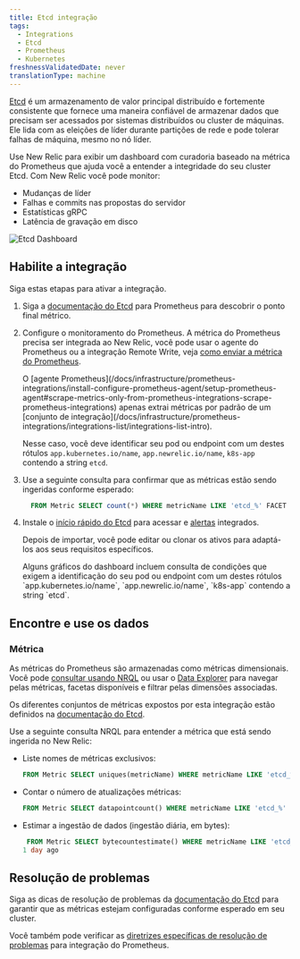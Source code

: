 ```yaml
---
title: Etcd integração
tags:
  - Integrations
  - Etcd
  - Prometheus
  - Kubernetes
freshnessValidatedDate: never
translationType: machine
---
```



[Etcd](https://etcd.io/) é um armazenamento de valor principal distribuído e fortemente consistente que fornece uma maneira confiável de armazenar dados que precisam ser acessados por sistemas distribuídos ou cluster de máquinas. Ele lida com as eleições de líder durante partições de rede e pode tolerar falhas de máquina, mesmo no nó líder.

Use New Relic para exibir um dashboard com curadoria baseado na métrica do Prometheus que ajuda você a entender a integridade do seu cluster Etcd. Com New Relic você pode monitor:

* Mudanças de líder
* Falhas e commits nas propostas do servidor
* Estatísticas gRPC
* Latência de gravação em disco

<img
  title="Etcd Dashboard"
  alt="Etcd Dashboard"
  src={kubernetesEtcdDashboard}
/>

## Habilite a integração

Siga estas etapas para ativar a integração.

1. Siga a [documentação do Etcd](https://etcd.io/docs/v3.5/op-guide/monitoring/) para Prometheus para descobrir o ponto final métrico.

2. Configure o monitoramento do Prometheus. A métrica do Prometheus precisa ser integrada ao New Relic, você pode usar o agente do Prometheus ou a integração Remote Write, veja [como enviar a métrica do Prometheus](/docs/infrastructure/prometheus-integrations/get-started/send-prometheus-metric-data-new-relic/).

   <Callout variant="important">
     O [agente Prometheus](/docs/infrastructure/prometheus-integrations/install-configure-prometheus-agent/setup-prometheus-agent#scrape-metrics-only-from-prometheus-integrations-scrape-prometheus-integrations) apenas extrai métricas por padrão de um [conjunto de integração](/docs/infrastructure/prometheus-integrations/integrations-list/integrations-list-intro).

     Nesse caso, você deve identificar seu pod ou endpoint com um destes rótulos `app.kubernetes.io/name`, `app.newrelic.io/name`, `k8s-app` contendo a string `etcd`.
   </Callout>

3. Use a seguinte consulta para confirmar que as métricas estão sendo ingeridas conforme esperado:

   ```sql
     FROM Metric SELECT count(*) WHERE metricName LIKE 'etcd_%' FACET metricName LIMIT MAX
   ```

4. Instale o [início rápido do Etcd](https://newrelic.com/instant-observability/etcd) para acessar <InlinePopover type="dashboards"/>e [alertas](/docs/alerts-applied-intelligence/new-relic-alerts/learn-alerts/introduction-alerts/) integrados.

   Depois de importar, você pode editar ou clonar os ativos para adaptá-los aos seus requisitos específicos.

   <Callout variant="important">
     Alguns gráficos do dashboard incluem consulta de condições que exigem a identificação do seu pod ou endpoint com um destes rótulos `app.kubernetes.io/name`, `app.newrelic.io/name`, `k8s-app` contendo a string `etcd`.
   </Callout>

## Encontre e use os dados

### Métrica

As métricas do Prometheus são armazenadas como métricas dimensionais. Você pode [consultar usando NRQL](/docs/telemetry-data-platform/get-data/apis/query-metric-data-type/) ou usar o [Data Explorer](/docs/query-your-data/explore-query-data/browse-data/introduction-data-explorer/) para navegar pelas métricas, facetas disponíveis e filtrar pelas dimensões associadas.

Os diferentes conjuntos de métricas expostos por esta integração estão definidos na [documentação do Etcd](https://etcd.io/docs/v3.5/metrics/).

Use a seguinte consulta NRQL para entender a métrica que está sendo ingerida no New Relic:

* Liste nomes de métricas exclusivos:

  ```sql
  FROM Metric SELECT uniques(metricName) WHERE metricName LIKE 'etcd_%' LIMIT MAX
  ```

* Contar o número de atualizações métricas:

  ```sql
  FROM Metric SELECT datapointcount() WHERE metricName LIKE 'etcd_%' LIMIT MAX
  ```

* Estimar a ingestão de dados (ingestão diária, em bytes):

  ```sql
   FROM Metric SELECT bytecountestimate() WHERE metricName LIKE 'etcd_%' SINCE
  1 day ago
  ```

## Resolução de problemas

Siga as dicas de resolução de problemas da [documentação do Etcd](https://etcd.io/docs/v3.5/op-guide/monitoring/) para garantir que as métricas estejam configuradas conforme esperado em seu cluster.

Você também pode verificar as [diretrizes específicas de resolução de problemas](/docs/infrastructure/prometheus-integrations/troubleshooting/no-data-appears-prometheus-integration) para integração do Prometheus.